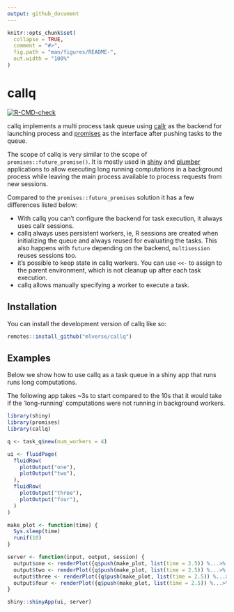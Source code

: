 ```yaml
---
output: github_document
---
```


<!-- README.md is generated from README.Rmd. Please edit that file -->

```r
knitr::opts_chunk$set(
  collapse = TRUE,
  comment = "#>",
  fig.path = "man/figures/README-",
  out.width = "100%"
)
```

# callq

<!-- badges: start -->
[![R-CMD-check](https://github.com/mlverse/callq/actions/workflows/R-CMD-check.yaml/badge.svg)](https://github.com/mlverse/callq/actions/workflows/R-CMD-check.yaml)
<!-- badges: end -->

callq implements a multi process task queue using [callr](https://github.com/r-lib/callr)
as the backend for launching process and [promises](https://github.com/rstudio/promises) as
the interface after pushing tasks to the queue.

The scope of callq is very similar to the scope of `promises::future_promise()`.
It is mostly used in [shiny](https://github.com/rstudio/shiny) and [plumber](https://github.com/rstudio/plumber) 
applications to allow executing long running computations in a background process while leaving the main process available to process requests from new sessions.

Compared to the `promises::future_promises` solution it has a few differences listed below:

- With callq you can't configure the backend for task execution, it always uses callr sessions.
- callq always uses persistent workers, ie, R sessions are created when initializing the queue and 
  always reused for evaluating the tasks. This also happens with `future` depending on the backend,
  `multisession` reuses sessions too.
- it's possible to keep state in callq workers. You can use `<<-` to assign to the parent environment,
  which is not cleanup up after each task execution. 
- callq allows manually specifying a worker to execute a task.

## Installation

You can install the development version of callq like so:

``` r
remotes::install_github("mlverse/callq")
```

## Examples

Below we show how to use callq as a task queue in a shiny app that runs runs long
computations.

The following app takes ~3s to start compared to the 10s that it would take if 
the 'long-running' computations were not running in background workers.

```r
library(shiny)
library(promises)
library(callq)

q <- task_q$new(num_workers = 4)

ui <- fluidPage(
  fluidRow(
    plotOutput("one"),
    plotOutput("two"),  
  ),
  fluidRow(
    plotOutput("three"),
    plotOutput("four"),  
  )
)

make_plot <- function(time) {
  Sys.sleep(time)
  runif(10)
}

server <- function(input, output, session) {
  output$one <- renderPlot({q$push(make_plot, list(time = 2.5)) %...>% plot()})
  output$two <- renderPlot({q$push(make_plot, list(time = 2.5)) %...>% plot()})
  output$three <- renderPlot({q$push(make_plot, list(time = 2.5)) %...>% plot()})
  output$four <- renderPlot({q$push(make_plot, list(time = 2.5)) %...>% plot()})
}

shiny::shinyApp(ui, server)
```

